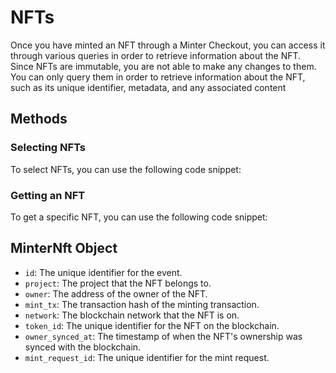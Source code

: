 
# NFTs

Once you have minted an NFT through a Minter Checkout, you can access it through various queries in order to retrieve information about the NFT. Since NFTs are immutable, you are not able to make any changes to them. You can only query them in order to retrieve information about the NFT, such as its unique identifier, metadata, and any associated content

## Methods

### Selecting NFTs

To select NFTs, you can use the following code snippet:

<Tabs>
  <TabItem value="js" label="JavaScript">
    <JsExample resource="MinterNft" method="select"/>
  </TabItem>
  <TabItem value="gql" label="GraphQL">
    <GqlExample resource="MinterNft" method="select"/>
  </TabItem>
</Tabs>

### Getting an NFT

To get a specific NFT, you can use the following code snippet:

<Tabs>
<TabItem value="js" label="JavaScript">
<JsExample resource="MinterNft" method="get"/>
</TabItem>
<TabItem value="gql" label="GraphQL">
<GqlExample resource="MinterNft" method="get"/>
</TabItem>

</Tabs>

## MinterNft Object

- `id`: The unique identifier for the event.
- `project`: The project that the NFT belongs to.
- `owner`: The address of the owner of the NFT.
- `mint_tx`: The transaction hash of the minting transaction.
- `network`: The blockchain network that the NFT is on.
- `token_id`: The unique identifier for the NFT on the blockchain.
- `owner_synced_at`: The timestamp of when the NFT's ownership was synced with the blockchain.
- `mint_request_id`: The unique identifier for the mint request.